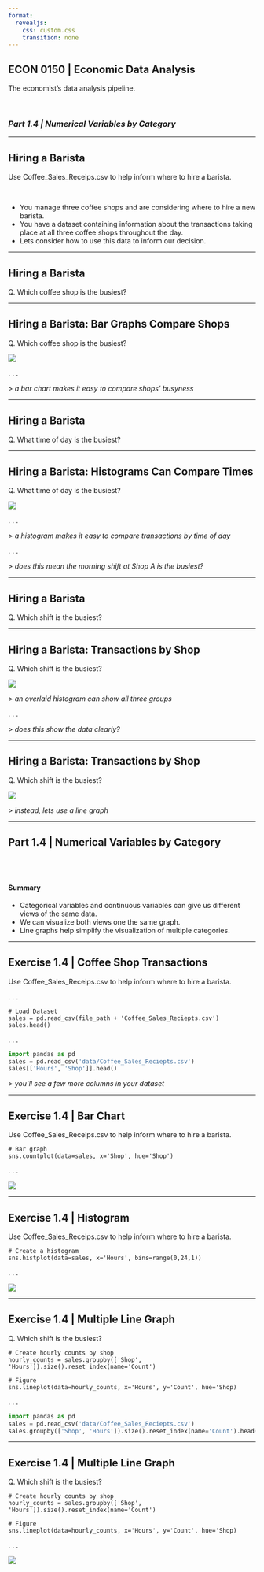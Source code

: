 ```yaml
---
format:
  revealjs:
    css: custom.css
    transition: none
---
```


## ECON 0150 | Economic Data Analysis {.center}
<p class="subheader-center">The economist's data analysis pipeline.</p>

<br> 

### *Part 1.4 | Numerical Variables by Category*

---

## Hiring a Barista
<p class="subheader">Use Coffee_Sales_Receips.csv to help inform where to hire a barista.</p>

<br>


- You manage three coffee shops and are considering where to hire a new barista.
- You have a dataset containing information about the transactions taking place at all three coffee shops throughout the day.
- Lets consider how to use this data to inform our decision.

---

## Hiring a Barista
<p class="subheader">Q. Which coffee shop is the busiest?</p>

---

## Hiring a Barista: Bar Graphs Compare Shops
<p class="subheader">Q. Which coffee shop is the busiest?</p>

![](i/i_01.png)

. . .

*> a bar chart makes it easy to compare shops' busyness*

---

## Hiring a Barista
<p class="subheader">Q. What time of day is the busiest?</p>

---

## Hiring a Barista: Histograms Can Compare Times
<p class="subheader">Q. What time of day is the busiest?</p>

![](i/i_02.png)

. . .

*> a histogram makes it easy to compare transactions by time of day*

. . .

*> does this mean the morning shift at Shop A is the busiest?*

---

## Hiring a Barista
<p class="subheader">Q. Which shift is the busiest?</p>

---

## Hiring a Barista: Transactions by Shop
<p class="subheader">Q. Which shift is the busiest?</p>

![](i/i_03.png)

*> an overlaid histogram can show all three groups*

. . .

*> does this show the data clearly?*

---

## Hiring a Barista: Transactions by Shop
<p class="subheader">Q. Which shift is the busiest?</p>

![](i/i_04.png)

*> instead, lets use a line graph*

---

## Part 1.4 | Numerical Variables by Category

<br><br>

#### Summary

::: {.incremental}
- Categorical variables and continuous variables can give us different views of the same data.
- We can visualize both views one the same graph.
- Line graphs help simplify the visualization of multiple categories.
:::

---

## Exercise 1.4 | Coffee Shop Transactions
<p class="subheader">Use Coffee_Sales_Receips.csv to help inform where to hire a barista.</p>

. . .

```.python
# Load Dataset
sales = pd.read_csv(file_path + 'Coffee_Sales_Reciepts.csv')
sales.head()
```

. . .

```python
import pandas as pd
sales = pd.read_csv('data/Coffee_Sales_Reciepts.csv')
sales[['Hours', 'Shop']].head()
```

*> you'll see a few more columns in your dataset*

---

## Exercise 1.4 | Bar Chart
<p class="subheader">Use Coffee_Sales_Receips.csv to help inform where to hire a barista.</p>

```.python
# Bar graph
sns.countplot(data=sales, x='Shop', hue='Shop')
```

. . .

![](i/i_01.png)

---

## Exercise 1.4 | Histogram
<p class="subheader">Use Coffee_Sales_Receips.csv to help inform where to hire a barista.</p>

```.python
# Create a histogram
sns.histplot(data=sales, x='Hours', bins=range(0,24,1))
```

. . .

![](i/i_02.png)

---

## Exercise 1.4 | Multiple Line Graph
<p class="subheader">Q. Which shift is the busiest?</p>

```.python
# Create hourly counts by shop
hourly_counts = sales.groupby(['Shop', 'Hours']).size().reset_index(name='Count')

# Figure
sns.lineplot(data=hourly_counts, x='Hours', y='Count', hue='Shop)
```

. . .

```python
import pandas as pd
sales = pd.read_csv('data/Coffee_Sales_Reciepts.csv')
sales.groupby(['Shop', 'Hours']).size().reset_index(name='Count').head()
```

---

## Exercise 1.4 | Multiple Line Graph
<p class="subheader">Q. Which shift is the busiest?</p>

```.python
# Create hourly counts by shop
hourly_counts = sales.groupby(['Shop', 'Hours']).size().reset_index(name='Count')

# Figure
sns.lineplot(data=hourly_counts, x='Hours', y='Count', hue='Shop)
```

. . .

![](i/i_04.png)


